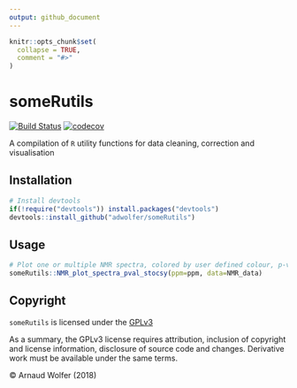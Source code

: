 ```yaml
---
output: github_document
---
```


```r
knitr::opts_chunk$set(
  collapse = TRUE,
  comment = "#>"
)
```
<!-- README.md is generated from README.Rmd. Please edit that file -->

# someRutils
[![Build Status](https://travis-ci.org/adwolfer/someRutils.svg?branch=master)](https://travis-ci.org/adwolfer/someRutils) [![codecov](https://codecov.io/gh/adwolfer/someRutils/branch/master/graph/badge.svg)](https://codecov.io/gh/adwolfer/someRutils/branch/master)

A compilation of `R` utility functions for data cleaning, correction and visualisation

## Installation

```r
# Install devtools
if(!require("devtools")) install.packages("devtools")
devtools::install_github("adwolfer/someRutils")
```

## Usage

```r
# Plot one or multiple NMR spectra, colored by user defined colour, p-value or STOCSY
someRutils::NMR_plot_spectra_pval_stocsy(ppm=ppm, data=NMR_data)
```

## Copyright

`someRutils` is licensed under the [GPLv3](http://choosealicense.com/licenses/gpl-3.0/)

As a summary, the GPLv3 license requires attribution, inclusion of copyright and license information, disclosure of source code and changes. Derivative work must be available under the same terms.

&copy; Arnaud Wolfer (2018)



